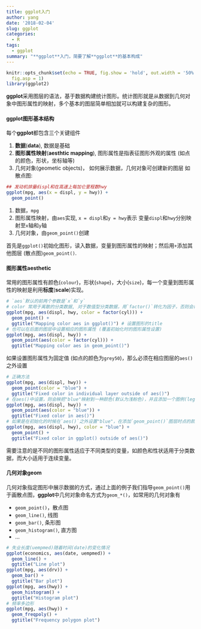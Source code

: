 ```yaml
---
title: ggplot入门
author: yang
date: '2018-02-04'
slug: ggplot
categories:
  - R
tags:
  - ggplot
summary: "**ggplot**入门，简要了解**ggplot**的基本构成"
---
```


```r
knitr::opts_chunk$set(echo = TRUE, fig.show = 'hold', out.width = '50%', 
  fig.asp = 1)
library(ggplot2)
```

**ggplot**采用图层的语法，基于数据构建统计图形。统计图形就是从数据到几何对象中图形属性的映射，多个基本的图层简单相加就可以构建复杂的图形。

#### ggplot图形基本结构

每个**ggplot**都包含三个关键组件

1. **数据**(**data**), 数据是基础
2. **图形属性映射**(**aesthtic mapping**), 图形属性是指表征图形外观的属性 (如点的颜色，形状，坐标轴等)
3. 几何对象(geometic objects)， 如何展示数据，几何对象可创建新的图层
如散点图:

```r
## 发动机排量displ和在高速上每加仑里程数hwy
ggplot(mpg, aes(x = displ, y = hwy)) +
  geom_point()
```

1. 数据，`mpg`
2. 图形属性映射，由`aes`实现, `x = displ`和`y = hwy`表示 变量`displ`和`hwy`分别映射至`x`轴和`y`轴
3. 几何对象，由`geom_point()`创建

首先是`ggplot()`初始化图形，读入数据，变量到图形属性的映射；然后用`+`添加其他图层 (散点图)`geom_point()`.

#### 图形属性aesthetic

常用的图形属性有颜色(`colour`)，形状(`shape`)，大小(`size`)，每一个变量到图形属性的映射是利用**标度**(**scale**)实现。

```r
# `aes`默认的前两个参数是`x`和`y`
# color 常用于离散的分类数据, 对于数值型分类数据，用`factor()`转化为因子，否则会被视为连续数据
ggplot(mpg, aes(displ, hwy, color = factor(cyl))) + 
  geom_point() +
  ggtitle("Mapping color aes in ggplot()") # 设置图形的title
# 也可以在后面的图层中设置相应的图形属性 (覆盖初始化时的图形属性设置)
ggplot(mpg, aes(displ, hwy)) +
  geom_point(aes(color = factor(cyl))) +
  ggtitle("Mapping color aes in geom_point()")
```

如果设置图形属性为固定值 (如点的颜色为`grey50`)，那么必须在相应图层的`aes()`之外设置

```r
# 正确方法
ggplot(mpg, aes(displ, hwy)) +
  geom_point(color = "blue") +
  ggtitle("Fixed color in individual layer outside of aes()")
# 在aes()中设置，则会映把"blue"映射到一种颜色(默认为浅粉色)，并且添加一个图例(legend)
ggplot(mpg, aes(displ, hwy)) +
  geom_point(aes(color = "blue")) +
  ggtitle("Fixed color in aes()")
# 如果是在初始化的时候在`aes()`之外设置"blue"，在添加`geom_point()`图层时点的颜色为主题默认颜色(黑色)
ggplot(mpg, aes(displ, hwy), color = "blue") +
  geom_point() +
  ggtitle("Fixed color in ggplot() outside of aes()")

```

需要注意的是不同的图形属性适应于不同类型的变量，如颜色和性状适用于分类数据，而大小适用于连续变量。

#### 几何对象geom

几何对象指定图形中展示数据的方式，通过上面的例子我们指导`geom_point()`用于画散点图，**ggplot**中几何对象命名方式为`geom_*()`，如常用的几何对象有

- `geom_point()`，散点图
- `geom_line()`, 线图
- `geom_bar()`, 条形图
- `geom_histogram()`, 直方图
- ...

```r
# 失业长度(uempmed)随着时间(date)的变化情况
ggplot(economics, aes(date, uempmed)) +
  geom_line() +
  ggtitle("Line plot")
ggplot(mpg, aes(drv)) +
  geom_bar() +
  ggtitle("Bar plot")
ggplot(mpg, aes(hwy)) +
  geom_histogram() +
  ggtitle("Histogram plot")
# 频率多边形
ggplot(mpg, aes(hwy)) +
  geom_freqpoly() +
  ggtitle("Frequency polygon plot")
```